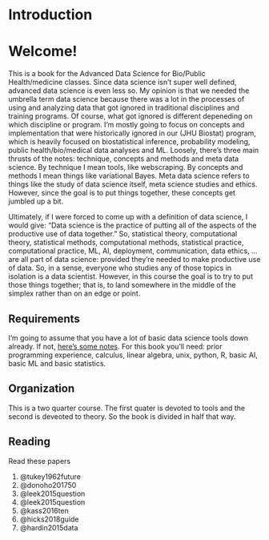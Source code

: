 # Introduction

# Welcome!

This is a book for the Advanced Data Science for Bio/Public Health/medicine classes. Since data science isn't super well defined, advanced data science is even less so. My opinion is that we needed the umbrella term data science because there was a lot in the processes of using and analyzing data that got ignored in traditional disciplines and training programs. Of course, what got ignored is different depeneding on which discipline or program.  I'm mostly going to focus on concepts and implementation that were historically ignored in our (JHU Biostat) program, which is heavily focused on biostatistical inference, probability modeling, public health/bio/medical data analyses and ML. Loosely, there's three main thrusts of the notes: technique, concepts and methods and meta data science. By technique I mean tools, like webscraping. By concepts and methods I mean things like variational Bayes. Meta data science refers to things like the study of data science itself, meta science studies and ethics. However, since the goal is to put things together, these concepts get jumbled up a bit.

Ultimately, if I were forced to come up with a definition of data science, I would give: "Data science is the practice of putting all of the aspects of the productive use of data together." So, statistical theory, computational theory, statistical methods, computational methods, statistical practice, computational practice, ML, AI, deployment, communication, data ethics, ... are all part of data science: provided they're needed to make productive use of data. So, in a sense, everyone who studies any of those topics in isolation is a data scientist. However, in this course the goal is to try to put those things together; that is, to land somewhere in the middle of the simplex rather than on an edge or point.

## Requirements
I'm going to assume that you have a lot of basic data science tools down already. If not, [here's some notes](https://smart-stats.github.io/ds4bio_book/book/_build/html/intro.html). For this book you'll need: prior programming experience, calculus, linear algebra, unix, python, R, basic AI, basic ML and basic statistics.

## Organization

This is a two quarter course. The first quater is devoted to tools and the second is deveoted to theory. So the book is divided in half that way.

## Reading

Read these papers

1. @tukey1962future
2. @donoho201750
3. @leek2015question
4. @leek2015question
5. @kass2016ten
6. @hicks2018guide
7. @hardin2015data
